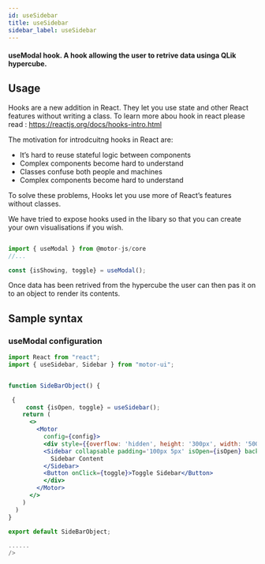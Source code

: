 ```yaml
---
id: useSidebar
title: useSidebar
sidebar_label: useSidebar
---
```


#### useModal hook. A hook allowing the user to retrive data usinga QLik hypercube.

## Usage

Hooks are a new addition in React. They let you use state and other React features without writing a class. To learn more abou hook in react please read : <a>https://reactjs.org/docs/hooks-intro.html</a>

The motivation for introdcuitng hooks in React are:

- It’s hard to reuse stateful logic between components
- Complex components become hard to understand
- Classes confuse both people and machines
- Complex components become hard to understand

To solve these problems, Hooks let you use more of React’s features without classes.

We have tried to expose hooks used in the libary so that you can create your own visualisations if you wish.

```javascript

import { useModal } from @motor-js/core
//...

const {isShowing, toggle} = useModal();

```

Once data has been retrived from the hypercube the user can then pas it on to an object to render its contents.

## Sample syntax

### useModal configuration

```jsx {8,14-16}
import React from "react";
import { useSidebar, Sidebar } from "motor-ui";


function SideBarObject() {

 {
     const {isOpen, toggle} = useSidebar();
    return (
      <>
        <Motor
          config={config}>
          <div style={{overflow: 'hidden', height: '300px', width: '500px'}}>
          <Sidebar collapsable padding='100px 5px' isOpen={isOpen} backgroundColor='lightblue'>
            Sidebar Content
          </Sidebar>
          <Button onClick={toggle}>Toggle Sidebar</Button>
          </div>
        </Motor>
      </>
    )
  )
}

export default SideBarObject;

......
/>
```
